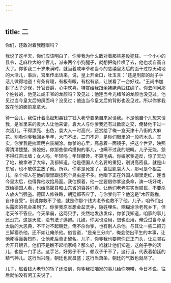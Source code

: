 ```yaml
---
---
---
```

title: 二
---




你们，还敢对着我瞪眼吗？

我说了这半天，你们应该明白了，你爹我为什么敢对着那些差役犯狂。一个小小的县令，芝麻粒大的个官儿，派来两个小狗腿子，就想把俺传唤了去，他也忒自高自大了。你爹我二十岁未满时，就当着咸丰爷和当今的慈禧皇太后的面干过惊天动地的大活儿，事后，宫里传出话来，说，皇上开金口，吐玉言："还是刑部的刽子手活儿做得地道！有条有理，有板有眼，有松有紧，让朕看了一台好戏。"王尚书加封了太子少保，升官晋爵，心中欢喜，特赏给我跟余姥姥两匹红绸子。你去问问那个姓钱的，他见过咸丰爷的龙颜吗？没见过；他连当今光绪爷的龙颜也没见过。他见过当今皇太后的凤面吗？没见过；他连当今皇太后的背影也没见过。所以你爹我敢在他的面前拿拿大。

待一会儿，我估计着高密知县钱丁钱大老爷要亲自来家请我。不是他自个儿想来请我，是省里来的袁大人让他来请。袁大人与你爹我还有过数面之交，俺替他干过一次活儿，干得漂亮、出色，袁大人一时高兴，还赏给了俺一盒天津十八街的大麻花。别看你爹我回乡半年，大门不出，二门不迈，是你们眼里的一段朽木头。其实，你爹我是揣着明白装糊涂。你爹的心里，高悬着一面镜子，把这个世界，映照得清清楚楚。贤媳妇，你那些偷鸡摸狗的事儿，也瞒不过我的眼睛。儿子无能，怨不得红杏出墙；女人吗，年轻吗；年轻腰馋，不算毛病。你娘家爹造反，惊了天动了地，被拿进了大牢，我都知道。他是德国人点名要的重犯，别说高密县，就是山东省，也不敢做主放了他。所以，你爹是死定了。袁世凯袁大人，那可是个狠主儿，杀个把人在他的眼里跟捻死个臭虫差不多。他眼下正在外国人眼里走红，连当今皇太后，也得靠他收拾局面。我估摸着，他一定要借你爹这条命，演一场好戏，既给德国人看，也给高密县和山东省的百姓们看。让他们老老实实当顺民，不要杀人放火当强盗。德国人修铁路，朝廷都答应了，与你爹何干？他这是"木匠戴枷，自作自受"。别说你救不了他，就是你那个钱大老爷也救不了他。儿子，咱爷们出头露面的机会来到了。你爹我原本想金盆洗手，隐姓埋名，糊糊涂涂老死乡下，但老天爷不答应。今天早晨，这两只手，突然地发热发痒，你爹我知道，咱家的事儿还没完。这是天意，没有法子逃避。儿媳，你哭也没用，恨也没用，俺受过当今皇太后的大恩典，不干对不起朝廷。俺不杀你爹，也有别人杀他。与其让一些二把刀三脚猫杀他，还不如让俺杀他。俗言道，"是亲三分向"，俺会使出平生的本事，让他死得轰轰烈烈，让他死后青史留名。儿子，你爹我也要帮你正正门头，让左邻右舍开开眼界。他们不是瞧不起咱家吗？那么好，咱就让他们知道，这刽子手的活儿，也是一门手艺。这手艺，好男子不干，赖汉子干不了。这行当，代表着朝廷的精气神儿。这行当兴隆，朝廷也就昌盛；这行当萧条，朝廷的气数也就尽了。

儿子，趁着钱大老爷的轿子还没到，你爹我把咱家的事儿给你唠唠，今日不说，往后就怕没有闲工夫说了。
